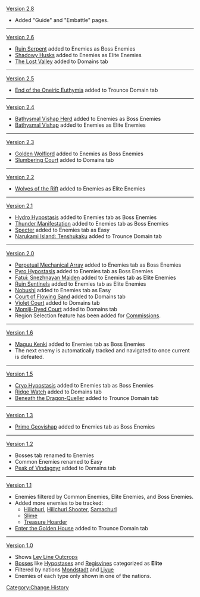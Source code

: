 [[Version 2.8]]
* Added "Guide" and "Embattle" pages.
----
[[Version 2.6]]
* [[Ruin Serpent]] added to Enemies as Boss Enemies
* [[Shadowy Husks]] added to Enemies as Elite Enemies
* [[The Lost Valley]] added to Domains tab
----
[[Version 2.5]]
* [[End of the Oneiric Euthymia]] added to Trounce Domain tab
----
[[Version 2.4]]
* [[Bathysmal Vishap Herd]] added to Enemies as Boss Enemies
* [[Bathysmal Vishap]] added to Enemies as Elite Enemies
----
[[Version 2.3]]
* [[Golden Wolflord]] added to Enemies as Boss Enemies
* [[Slumbering Court]] added to Domains tab
----
[[Version 2.2]]
* [[Wolves of the Rift]] added to Enemies as Elite Enemies
----
[[Version 2.1]]
* [[Hydro Hypostasis]] added to Enemies tab as Boss Enemies
* [[Thunder Manifestation]] added to Enemies tab as Boss Enemies
* [[Specter]] added to Enemies tab as Easy
* [[Narukami Island: Tenshukaku]] added to Trounce Domain tab
----
[[Version 2.0]]
* [[Perpetual Mechanical Array]] added to Enemies tab as Boss Enemies
* [[Pyro Hypostasis]] added to Enemies tab as Boss Enemies
* [[Fatui: Snezhnayan Maiden]] added to Enemies tab as Elite Enemies
* [[Ruin Sentinels]] added to Enemies tab as Elite Enemies
* [[Nobushi]] added to Enemies tab as Easy
* [[Court of Flowing Sand]] added to Domains tab
* [[Violet Court]] added to Domains tab
* [[Momiji-Dyed Court]] added to Domains tab
* Region Selection feature has been added for [[Commissions]].
----
[[Version 1.6]]
*[[Maguu Kenki]] added to Enemies tab as Boss Enemies
*The next enemy is automatically tracked and navigated to once current is defeated.
----
[[Version 1.5]]
*[[Cryo Hypostasis]] added to Enemies tab as Boss Enemies
*[[Ridge Watch]] added to Domains tab
*[[Beneath the Dragon-Queller]] added to Trounce Domain tab
----
[[Version 1.3]]
*[[Primo Geovishap]] added to Enemies tab as Boss Enemies
----
[[Version 1.2]]
*Bosses tab renamed to Enemies
*Common Enemies renamed to Easy
*[[Peak of Vindagnyr]] added to Domains tab
----
[[Version 1.1]]
*Enemies filtered by Common Enemies, Elite Enemies, and Boss Enemies.
*Added more enemies to be tracked:
**[[Hilichurl]], [[Ranged Hilichurl|Hilichurl Shooter]], [[Samachurl]]
**[[Slime]]
**[[Treasure Hoarder]]
*[[Enter the Golden House]] added to Trounce Domain tab
----
[[Version 1.0]]
*Shows [[Ley Line Outcrops]]
*[[Bosses]] like [[Hypostases]] and [[Regisvines]] categorized as '''Elite'''
*Filtered by nations [[Mondstadt]] and [[Liyue]]
*Enemies of each type only shown in one of the nations.
<noinclude>[[Category:Change History]]</noinclude>